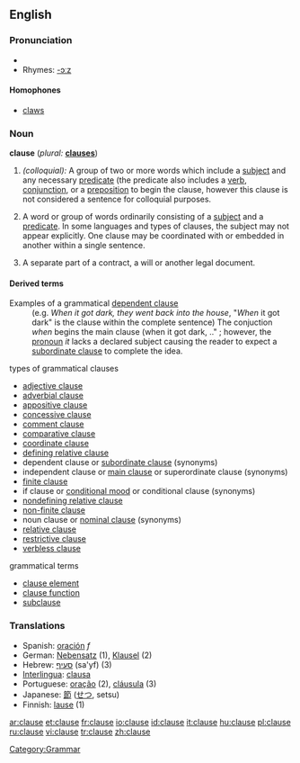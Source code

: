 ==English==

===Pronunciation===
* {{IPA|/klɔːz/}}
* Rhymes: [[Rhymes:English:-ɔːz|-ɔːz]]

====Homophones====
*[[claws]]

===Noun===
'''clause'''  (''plural:'' '''[[clauses]]''')
# ''(colloquial):'' A group of two or more words which include a [[subject]] and any necessary [[predicate]] (the predicate also includes a [[verb]], [[conjunction]], or a [[preposition]] to begin the clause, however this clause is not considered a sentence for colloquial purposes.
# {{grammar}} A word or group of words ordinarily consisting of a [[subject]] and a [[predicate]]. In some languages and  types of clauses, the subject may not appear explicitly. One clause may be coordinated with or embedded in another within a single sentence.
# {{law}} A separate part of a contract, a will or another legal document.

====Derived terms====
; Examples of a grammatical [[dependent clause]]
:(e.g. ''When it got dark, they went back into the house'', "''When'' it got dark" is the clause within the complete sentence) The conjuction ''when'' begins the main clause (when it got dark, .." ; however, the [[pronoun]] ''it'' lacks a declared subject causing the reader to expect a [[subordinate clause]] to complete the idea.

;types of grammatical clauses
*[[adjective clause]]
*[[adverbial clause]]
*[[appositive clause]]
*[[concessive clause]]
*[[comment clause]]
*[[comparative clause]]
*[[coordinate clause]]
*[[defining relative clause]] 
*dependent clause or [[subordinate clause]] (synonyms)
*independent clause or [[main clause]] or superordinate clause (synonyms)
*[[finite clause]]
*if clause or [[conditional mood]] or conditional clause (synonyms)
*[[nondefining relative clause]] 
*[[non-finite clause]]
*noun clause or [[nominal clause]] (synonyms)
*[[relative clause]]
*[[restrictive clause]]
*[[verbless clause]]

;grammatical terms
*[[clause element]]
*[[clause function]]
*[[subclause]]

===Translations===
*Spanish: [[oración]] ''f''
*German: [[Nebensatz]] {{m}} (1), [[Klausel]] {{f}} (2)
*Hebrew: [[סעיף]] (sa'yf) {{m}} (3)
*[[Interlingua]]: [[clausa]]
*Portuguese: [[oração]] {{f}} (2), [[cláusula]] {{f}} (3)
*Japanese: [[節]] ([[せつ]], setsu)
*Finnish: [[lause]] (1)

[[Category:Grammar]]

[[ar:clause]]
[[et:clause]]
[[fr:clause]]
[[io:clause]]
[[id:clause]]
[[it:clause]]
[[hu:clause]]
[[pl:clause]]
[[ru:clause]]
[[vi:clause]]
[[tr:clause]]
[[zh:clause]]